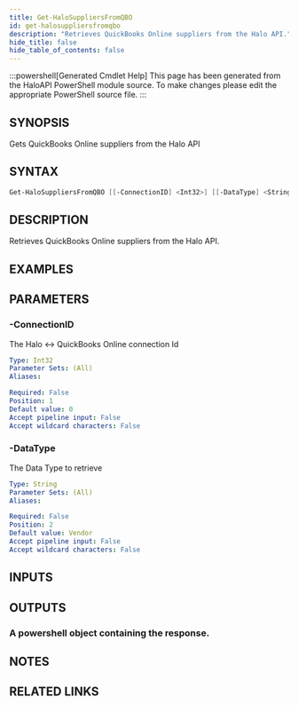 ```yaml
---
title: Get-HaloSuppliersFromQBO
id: get-halosuppliersfromqbo
description: "Retrieves QuickBooks Online suppliers from the Halo API."
hide_title: false
hide_table_of_contents: false
---
```


:::powershell[Generated Cmdlet Help]
This page has been generated from the HaloAPI PowerShell module source. To make changes please edit the appropriate PowerShell source file.
:::

## SYNOPSIS

Gets QuickBooks Online suppliers from the Halo API

## SYNTAX

```powershell
Get-HaloSuppliersFromQBO [[-ConnectionID] <Int32>] [[-DataType] <String>]
```

## DESCRIPTION

Retrieves QuickBooks Online suppliers from the Halo API.

## EXAMPLES

## PARAMETERS

### -ConnectionID

The Halo &lt;-&gt; QuickBooks Online connection Id

```yaml
Type: Int32
Parameter Sets: (All)
Aliases:

Required: False
Position: 1
Default value: 0
Accept pipeline input: False
Accept wildcard characters: False
```

### -DataType

The Data Type to retrieve

```yaml
Type: String
Parameter Sets: (All)
Aliases:

Required: False
Position: 2
Default value: Vendor
Accept pipeline input: False
Accept wildcard characters: False
```

## INPUTS


## OUTPUTS

### A powershell object containing the response.

## NOTES

## RELATED LINKS
